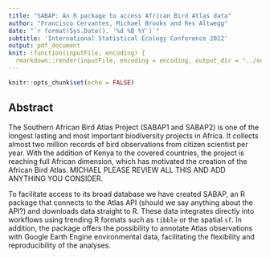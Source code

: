 ```yaml
---
title: "SABAP: An R package to access African Bird Atlas data"
author: "Francisco Cervantes, Michael Brooks and Res Altwegg"
date: "`r format(Sys.Date(), '%d %B %Y')`"
subtitle: 'International Statistical Ecology Conference 2022'
output: pdf_document
knit: (function(inputFile, encoding) {
  rmarkdown::render(inputFile, encoding = encoding, output_dir = "../output") })
---
```


```r
knitr::opts_chunk$set(echo = FALSE)
```

## Abstract

The Southern African Bird Atlas Project (SABAP1 and SABAP2) is one of the longest lasting and most important biodiversity projects in Africa. It collects almost two million records of bird observations from citizen scientist per year. With the addition of Kenya to the covered countries, the project is reaching full African dimension, which has motivated the creation of the African Bird Atlas. MICHAEL PLEASE REVIEW ALL THIS AND ADD ANYTHING YOU CONSIDER.

To facilitate access to its broad database we have created SABAP, an R package that connects to the Atlas API (should we say anything about the API?) and downloads data straight to R. These data integrates directly into workflows using trending R formats such as `tibble` or the spatial `sf`. In addition, the package offers the possibility to annotate Atlas observations with Google Earth Engine environmental data, facilitating the flexibility and reproducibility of the analyses.
